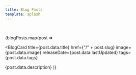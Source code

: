 ```yaml
---
title: Blog Posts
template: splash
---
```



<br />

{blogPosts.map(post =>

<BlogCard
  title={post.data.title}
  href={"/" + post.slug}
  image={post.data.image}
  releaseDate={post.data.lastUpdated}
  tags={post.data.tags}
>
  {post.data.description}
</BlogCard>
)}

